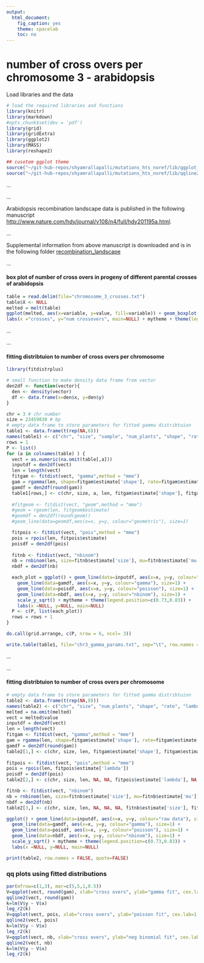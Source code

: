 ```yaml
---
output:
  html_document:
    fig_caption: yes
    theme: spacelab
    toc: no
---
```

# **number of cross overs per chromosome 3 - arabidopsis**

Load libraries and the data
```r
# load the required libraries and functions
library(knitr)
library(markdown)
#opts_chunk$set(dev = 'pdf')
library(grid)
library(gridExtra)
library(ggplot2)
library(MASS)
library(reshape2)

## cusotom ggplot theme
source("~/git-hub-repos/shyamrallapalli/mutations_hts_noref/lib/ggplot_theme.R")
source("~/git-hub-repos/shyamrallapalli/mutations_hts_noref/lib/qqline2.R")

```

...     

...  		

Arabidopsis recombination landscape data is published in the following manuscript   
[http://www.nature.com/hdy/journal/v108/n4/full/hdy201195a.html](http://www.nature.com/hdy/journal/v108/n4/full/hdy201195a.html).

...

Supplemental information from above manuscript is downloaded and is in the following folder [recombination_landscape](../recombination_landscape)

...

#### box plot of number of cross overs in progeny of different parental crosses of arabidopsis

```r
table = read.delim(file="chromosome_3_crosses.txt")
table$X <- NULL
melted = melt(table)
ggplot(melted, aes(x=variable, y=value, fill=variable)) + geom_boxplot() +
labs(x ="crosses", y="num crossovers", main=NULL) + mytheme + theme(legend.position="none")

```


...


...


#### fitting distribtuion to number of cross overs per chromosome

```r
library(fitdistrplus)

# small function to make density data frame from vector
den2df <- function(vector){
  den <- density(vector)
  df <- data.frame(x=den$x, y=den$y)
}

chr = 3 # chr number
size = 23459830 # bp
# empty data frame to store parameters for fitted gamma distribtuion
table1 <- data.frame(t(rep(NA,6)))
names(table1) <- c("chr", "size", "sample", "num_plants", "shape", "rate")
rows = 1
P <- list()
for (a in colnames(table) ) {
  vect = as.numeric(na.omit(table[,a]))
  inputdf = den2df(vect)
  len = length(vect)
  fitgam <- fitdist(vect, "gamma",method = "mme")
  gam = rgamma(len, shape=fitgam$estimate['shape'], rate=fitgam$estimate['rate'])
  gamdf = den2df(round(gam))
  table1[rows,] <- c(chr, size, a, len, fitgam$estimate['shape'], fitgam$estimate['rate'])
  
  #fitgeom <- fitdist(vect, "geom",method = "mme")
  #geom = rgeom(len, fitgeom$estimate)
  #geomdf = den2df(round(geom))
  #geom_line(data=geomdf,aes(x=x, y=y, colour="geometric"), size=1)

  fitpois <- fitdist(vect, "pois",method = "mme")
  pois = rpois(len, fitpois$estimate)
  poisdf = den2df(pois)
  
  fitnb <- fitdist(vect, "nbinom")
  nb = rnbinom(len, size=fitnb$estimate['size'], mu=fitnb$estimate['mu'])
  nbdf = den2df(nb)

  each_plot = ggplot() + geom_line(data=inputdf, aes(x=x, y=y, colour="raw data"), size=1) +
    geom_line(data=gamdf, aes(x=x, y=y, colour="gamma"), size=1) +
    geom_line(data=poisdf, aes(x=x, y=y, colour="poisson"), size=1) +
    geom_line(data=nbdf, aes(x=x, y=y, colour="nbinom"), size=1) +
    scale_y_sqrt() + mytheme + theme(legend.position=c(0.73,0.83)) +
    labs(x =NULL, y=NULL, main=NULL)
  P <- c(P, list(each_plot))
  rows = rows + 1
}

do.call(grid.arrange, c(P, nrow = 6, ncol= 3))

write.table(table1, file="chr3_gamma_params.txt", sep="\t", row.names = FALSE, quote=FALSE)
```


...


...


#### fitting distribtuion to number of cross overs per chromosome

```r

# empty data frame to store parameters for fitted gamma distribtuion
table2 <- data.frame(t(rep(NA,8)))
names(table2) <- c("chr", "size", "num_plants", "shape", "rate", "lambda", "size", "mu")
melted = na.omit(melted)
vect = melted$value
inputdf = den2df(vect)
len = length(vect)
fitgam <- fitdist(vect, "gamma",method = "mme")
gam = rgamma(len, shape=fitgam$estimate['shape'], rate=fitgam$estimate['rate'])
gamdf = den2df(round(gam))
table2[1,] <- c(chr, size, len, fitgam$estimate['shape'], fitgam$estimate['rate'], NA, NA, NA)
  
fitpois <- fitdist(vect, "pois",method = "mme")
pois = rpois(len, fitpois$estimate['lambda'])
poisdf = den2df(pois)
table2[2,] <- c(chr, size, len, NA, NA, fitpois$estimate['lambda'], NA, NA)

fitnb <- fitdist(vect, "nbinom")
nb = rnbinom(len, size=fitnb$estimate['size'], mu=fitnb$estimate['mu'])
nbdf = den2df(nb)
table2[3,] <- c(chr, size, len, NA, NA, NA, fitnb$estimate['size'], fitnb$estimate['mu'])

ggplot() + geom_line(data=inputdf, aes(x=x, y=y, colour="raw data"), size=1) +
  geom_line(data=gamdf, aes(x=x, y=y, colour="gamma"), size=1) +
  geom_line(data=poisdf, aes(x=x, y=y, colour="poisson"), size=1) +
  geom_line(data=nbdf, aes(x=x, y=y, colour="nbinom"), size=1) +
  scale_y_sqrt() + mytheme + theme(legend.position=c(0.73,0.83)) +
  labs(x =NULL, y=NULL, main=NULL)

```


```r
print(table2, row.names = FALSE, quote=FALSE)

```


### qq plots using fitted distributions

```r

par(mfrow=c(1,3), mar=c(5,5,1,0.5))
V=qqplot(vect, round(gam), xlab="cross overs", ylab="gamma fit", cex.lab=1.5, cex.axis=1.5)
qqline2(vect, round(gam))
k=lm(V$y ~ V$x)
leg_r2(k)
V=qqplot(vect, pois, xlab="cross overs", ylab="poisson fit", cex.lab=1.5, cex.axis=1.5)
qqline2(vect, pois)
k=lm(V$y ~ V$x)
leg_r2(k)
V=qqplot(vect, nb, xlab="cross overs", ylab="neg binomial fit", cex.lab=1.5, cex.axis=1.5)
qqline2(vect, nb)
k=lm(V$y ~ V$x)
leg_r2(k)

```






